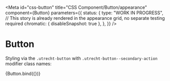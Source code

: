 <!-- @license CC0-1.0 -->


<Meta
  id="css-button"
  title="CSS Component/Button/appearance"
  component={Button}
  parameters={{
    status: {
      type: "WORK IN PROGRESS",
      // This story is already rendered in the appearance grid, no separate testing required
      chromatic: { disableSnapshot: true },
    },
  }}
/>

# Button

Styling via the `.utrecht-button` with `.utrecht-button--secondary-action` modifier class names:

<Canvas>
  <Story
    name="secondary-action"
    args={{
      appearance: "secondary-action-button",
      textContent: "Secondary action button",
      type: "button",
    }}
  >
    {Button.bind({})}
  </Story>
</Canvas>
